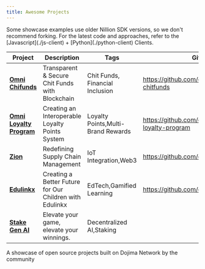 ```yaml
---
title: Awesome Projects
---
```

<Info>
Some showcase examples use older Nillion SDK versions, so we don't recommend forking. For the latest code and approaches, refer to the [Javascript](./js-client) + [Python](./python-client) Clients.
</Info>

| **Project**              | **Description**                                        | **Tags**                          |         **GithubRepo**                                |
| ----------------------   | ------------------------------------------------------ | -------------------------------   | ----------------------------------------------------- |
|[ **Omni Chifunds** ](http://ominichitfunds.info)       | Transparent & Secure Chit Funds with Blockchain        | Chit Funds, Financial Inclusion   | https://github.com/dojimanetwork/omni-chitfunds       |
| [**Omni Loyalty Program**](https://ominichainloyaltyprogram.info) | Creating an Interoperable Loyalty Points System        | Loyalty Points,Multi-Brand Rewards| https://github.com/dojimanetwork/omni-loyalty-program |
|[**Zion**](https://zionmart.info) | Redefining Supply Chain Management                     | IoT Integration,Web3              | https://github.com/dojimanetwork/zion                 |
| [**Edulinkx**](https://edulinkx.info)             | Creating a Better Future for Our Children with Edulinkx|EdTech,Gamified Learning           | https://github.com/dojimanetwork/Edulinkx.git         |
| [**Stake Gen AI**](https://stake.gen.in)|Elevate your game, elevate your winnings.|Decentralized AI,Staking|




A showcase of open source projects built on Dojima Network by the community